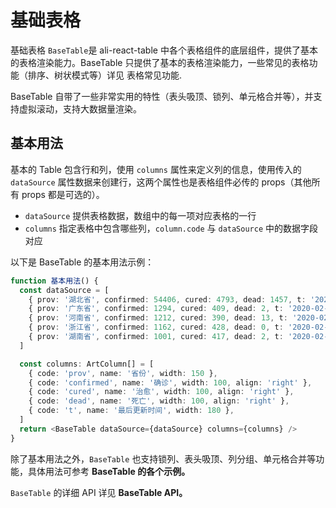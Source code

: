 
<Meta title="表格 / 基本用法" />

# 基础表格

基础表格 `BaseTable`是 ali-react-table 中各个表格组件的底层组件，提供了基本的表格渲染能力。BaseTable 只提供了基本的表格渲染能力，一些常见的表格功能（排序、树状模式等）详见 <LinkTo kind="表格 / 常用功能 / 文档" story="page">表格常见功能</LinkTo>.

BaseTable 自带了一些非常实用的特性（表头吸顶、锁列、单元格合并等），并支持虚拟滚动，支持大数据量渲染。

## 基本用法

基本的 Table 包含行和列，使用 `columns` 属性来定义列的信息，使用传入的 `dataSource` 属性数据来创建行，这两个属性也是表格组件必传的 props（其他所有 props 都是可选的）。

- `dataSource` 提供表格数据，数组中的每一项对应表格的一行
- `columns` 指定表格中包含哪些列，`column.code` 与 `dataSource` 中的数据字段对应

以下是 BaseTable 的基本用法示例：

```typescript
function 基本用法() {
  const dataSource = [
    { prov: '湖北省', confirmed: 54406, cured: 4793, dead: 1457, t: '2020-02-15 19:52:02' },
    { prov: '广东省', confirmed: 1294, cured: 409, dead: 2, t: '2020-02-15 19:52:02' },
    { prov: '河南省', confirmed: 1212, cured: 390, dead: 13, t: '2020-02-15 19:52:02' },
    { prov: '浙江省', confirmed: 1162, cured: 428, dead: 0, t: '2020-02-15 19:52:02' },
    { prov: '湖南省', confirmed: 1001, cured: 417, dead: 2, t: '2020-02-15 19:52:02' },
  ]

  const columns: ArtColumn[] = [
    { code: 'prov', name: '省份', width: 150 },
    { code: 'confirmed', name: '确诊', width: 100, align: 'right' },
    { code: 'cured', name: '治愈', width: 100, align: 'right' },
    { code: 'dead', name: '死亡', width: 100, align: 'right' },
    { code: 't', name: '最后更新时间', width: 180 },
  ]
  return <BaseTable dataSource={dataSource} columns={columns} />
}
```

<Canvas>
  <Story id="表格-表格示例--基本用法" />
</Canvas>

除了基本用法之外，`BaseTable` 也支持锁列、表头吸顶、列分组、单元格合并等功能，具体用法可参考 **<LinkTo kind="表格 / 表格示例" story="基本用法">BaseTable 的各个示例</LinkTo>。**

`BaseTable` 的详细 API 详见 **<LinkTo kind="表格 / API" story="page">BaseTable API</LinkTo>。**
